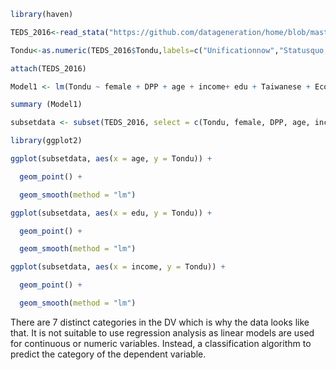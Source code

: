 ```r
library(haven)

TEDS_2016<-read_stata("https://github.com/datageneration/home/blob/master/DataProgramming/data/TEDS_2016.dta?raw=true")

Tondu<-as.numeric(TEDS_2016$Tondu,labels=c("Unificationnow","Statusquo,unif.infuture","Statusquo,decidelater","Statusquoforever","Statusquo,indep.infuture","Independencenow","Noresponse"))

attach(TEDS_2016)

Model1 <- lm(Tondu ~ female + DPP + age + income+ edu + Taiwanese + Econ_worse)

summary (Model1)

subsetdata <- subset(TEDS_2016, select = c(Tondu, female, DPP, age, income, edu, Taiwanese, Econ_worse))

library(ggplot2)

ggplot(subsetdata, aes(x = age, y = Tondu)) +

  geom_point() +

  geom_smooth(method = "lm")

ggplot(subsetdata, aes(x = edu, y = Tondu)) +

  geom_point() +

  geom_smooth(method = "lm")

ggplot(subsetdata, aes(x = income, y = Tondu)) +

  geom_point() +

  geom_smooth(method = "lm")
```

There are 7 distinct categories in the DV which is why the data looks like that. It is not suitable to use regression analysis as linear models are used for continuous or numeric variables. Instead, a classification algorithm to predict the category of the dependent variable.
